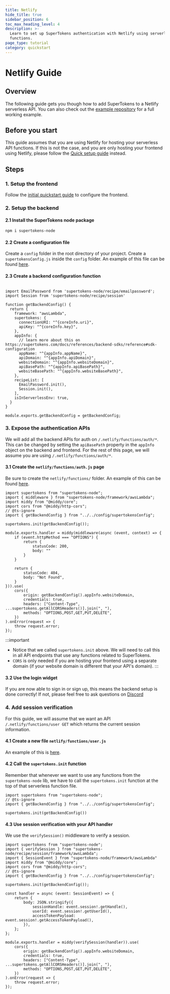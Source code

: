 ```yaml
---
title: Netlify
hide_title: true
sidebar_position: 6
toc_max_heading_level: 4
description: >-
  Learn to set up SuperTokens authentication with Netlify using serverless
  functions.
page_type: tutorial
category: quickstart
---
```




# Netlify Guide


## Overview 

The following guide gets you though how to add SuperTokens to a Netlify serverless API.
You can also check out the [example repository](https://github.com/supertokens/supertokens-auth-react/tree/master/examples/with-netlify) for a full working example.

## Before you start

This guide assumes that you are using Netlify for hosting your serverless API functions.
If this is not the case, and you are only hosting your frontend using Netlify, please follow the [Quick setup guide](/docs/quickstart/frontend-setup) instead.

## Steps

### 1. Setup the frontend

Follow the [initial quickstart guide](/docs/quickstart/frontend-setup) to configure the frontend.

### 2. Setup the backend

#### 2.1 Install the SuperTokens node package

```bash
npm i supertokens-node
```

#### 2.2 Create a configuration file 

Create a `config` folder in the root directory of your project.
Create a `supertokensConfig.js` inside the `config` folder.
An example of this file can be found [here](https://github.com/supertokens/supertokens-auth-react/blob/master/examples/with-netlify/config/supertokensConfig.js).

#### 2.3 Create a backend configuration function

<AppInfoForm />

```tsx title="/config/supertokensConfig.ts" showAppTypeSelect

import EmailPassword from 'supertokens-node/recipe/emailpassword';
import Session from 'supertokens-node/recipe/session'

function getBackendConfig() {
  return {
    framework: "awsLambda",
    supertokens: {
      connectionURI: "^{coreInfo.uri}",
      apiKey: "^{coreInfo.key}",
    },
    appInfo: {
      // learn more about this on https://supertokens.com/docs/references/backend-sdks/reference#sdk-configuration
      appName: "^{appInfo.appName}",
      apiDomain: "^{appInfo.apiDomain}",
      websiteDomain: "^{appInfo.websiteDomain}",
      apiBasePath: "^{appInfo.apiBasePath}",
      websiteBasePath: "^{appInfo.websiteBasePath}",
    },
    recipeList: [
      EmailPassword.init(),
      Session.init(),
    ],
    isInServerlessEnv: true,
  }
}

module.exports.getBackendConfig = getBackendConfig;

```


### 3. Expose the authentication APIs

We will add all the backend APIs for auth on `/.netlify/functions/auth/*`.
This can be changed by setting the `apiBasePath` property in the `appInfo` object on the backend and frontend.
For the rest of this page, we will assume you are using `/.netlify/functions/auth/*`.

#### 3.1 Create the `netlify/functions/auth.js` page

Be sure to create the `netlify/functions/` folder.
An example of this can be found [here](https://github.com/supertokens/supertokens-auth-react/blob/master/examples/with-netlify/netlify/functions/auth.js).

```tsx title="netlify/functions/auth.ts"
import supertokens from "supertokens-node";
import { middleware } from "supertokens-node/framework/awsLambda";
import middy from "@middy/core";
import cors from "@middy/http-cors";
// @ts-ignore
import { getBackendConfig } from "../../config/supertokensConfig";

supertokens.init(getBackendConfig());

module.exports.handler = middy(middleware(async (event, context) => {
    if (event.httpMethod === "OPTIONS") {
        return {
            statusCode: 200,
            body: ""
        }
    }
    
    return {
        statusCode: 404,
        body: "Not Found",
    }
})).use(
    cors({
        origin: getBackendConfig().appInfo.websiteDomain,
        credentials: true,
        headers: ["Content-Type", ...supertokens.getAllCORSHeaders()].join(", "),
        methods: "OPTIONS,POST,GET,PUT,DELETE",
    })
).onError(request => {
    throw request.error;
});
```

:::important
- Notice that we called `supertokens.init` above. We will need to call this in all API endpoints that use any functions related to SuperTokens.
- `CORS` is only needed if you are hosting your frontend using a separate domain (if your website domain is different that your API's domain).
:::

#### 3.2 Use the login widget
If you are now able to sign in or sign up, this means the backend setup is done correctly! If not, please feel free to ask questions on [Discord](https://supertokens.com/discord)

### 4. Add session verification 

<OAuthVerifyTokensCallout />

For this guide, we will assume that we want an API `/.netlify/functions/user GET` which returns the current session information.

#### 4.1 Create a new file `netlify/functions/user.js`

An example of this is [here](https://github.com/supertokens/supertokens-auth-react/blob/master/examples/with-netlify/netlify/functions/user.js).

#### 4.2 Call the `supertokens.init` function

Remember that whenever we want to use any functions from the `supertokens-node` lib, we have to call the `supertokens.init` function at the top of that serverless function file.

```tsx title="netlify/functions/user.ts"
import supertokens from "supertokens-node";
// @ts-ignore
import { getBackendConfig } from "../../config/supertokensConfig";

supertokens.init(getBackendConfig())
```

#### 4.3 Use session verification with your API handler

We use the `verifySession()` middleware to verify a session.

```tsx title="netlify/functions/user.ts"
import supertokens from "supertokens-node";
import { verifySession } from "supertokens-node/recipe/session/framework/awsLambda";
import { SessionEvent } from "supertokens-node/framework/awsLambda"
import middy from "@middy/core";
import cors from "@middy/http-cors";
// @ts-ignore
import { getBackendConfig } from "../../config/supertokensConfig";

supertokens.init(getBackendConfig());

const handler = async (event: SessionEvent) => {
    return {
        body: JSON.stringify({
            sessionHandle: event.session!.getHandle(),
            userId: event.session!.getUserId(),
            accessTokenPayload: event.session!.getAccessTokenPayload(),
        }),
    };
};

module.exports.handler = middy(verifySession(handler)).use(
    cors({
        origin: getBackendConfig().appInfo.websiteDomain,
        credentials: true,
        headers: ["Content-Type", ...supertokens.getAllCORSHeaders()].join(", "),
        methods: "OPTIONS,POST,GET,PUT,DELETE",
    })
).onError(request => {
    throw request.error;
});
```
